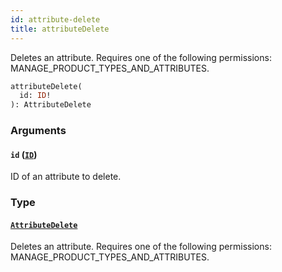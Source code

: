 ```yaml
---
id: attribute-delete
title: attributeDelete
---
```


Deletes an attribute. Requires one of the following permissions: MANAGE_PRODUCT_TYPES_AND_ATTRIBUTES.

```graphql
attributeDelete(
  id: ID!
): AttributeDelete
```

### Arguments

#### `id` ([`ID`](../../../developer/api-reference/scalars/id))

ID of an attribute to delete.

### Type

#### [`AttributeDelete`](../../../developer/api-reference/objects/attribute-delete)

Deletes an attribute. Requires one of the following permissions: MANAGE_PRODUCT_TYPES_AND_ATTRIBUTES.
